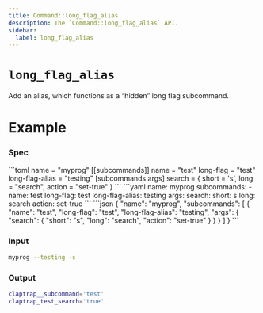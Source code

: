 ```yaml
---
title: Command::long_flag_alias
description: The `Command::long_flag_alias` API.
sidebar:
  label: long_flag_alias
---
```



# `long_flag_alias` <LinkButton href="https://docs.rs/clap/latest/clap/struct.Command.html#method.long_flag_alias" icon="open-book" variant="minimal"></LinkButton>

<Badge text="since 0.1.0" size="small" />

Add an alias, which functions as a “hidden” long flag subcommand.

# Example

### Spec

<Tabs syncKey="format">
  <TabItem label="TOML">
```toml
name = "myprog"
[[subcommands]]
name = "test"
long-flag = "test"
long-flag-alias = "testing"
[subcommands.args]
search = { short = 's', long = "search", action = "set-true" }
```
  </TabItem>
  <TabItem label="YAML">
```yaml
name: myprog
subcommands:
- name: test
  long-flag: test
  long-flag-alias: testing
  args:
    search:
      short: s
      long: search
      action: set-true
```
  </TabItem>
  <TabItem label="JSON">
```json
{
  "name": "myprog",
  "subcommands": [
    {
      "name": "test",
      "long-flag": "test",
      "long-flag-alias": "testing",
      "args": {
        "search": {
          "short": "s",
          "long": "search",
          "action": "set-true"
        }
      }
    }
  ]
}
```
  </TabItem>
</Tabs>

### Input

```bash
myprog --testing -s
```

### Output

```bash
claptrap__subcommand='test'
claptrap_test_search='true'
```

